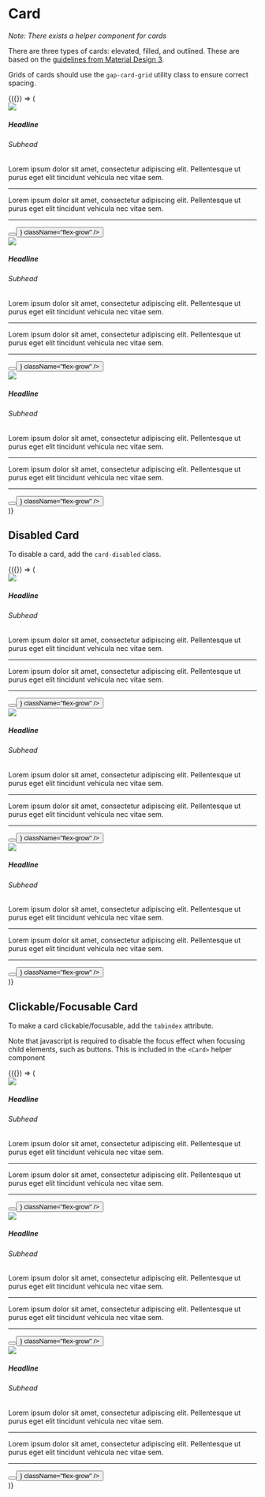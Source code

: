 
<Meta title="Styles/Components/Card" />

# Card

_Note: There exists a <LinkTo kind="components-card">helper component for cards</LinkTo>_

There are three types of cards: elevated, filled, and outlined.
These are based on the [guidelines from Material Design 3](https://m3.material.io/components/cards/overview).

Grids of cards should use the `gap-card-grid` utility class to ensure correct spacing.

<Canvas>
  <Story name="Card">
    {({}) => (
      <div className="grid grid-cols-3 gap-card-grid w-full">
        <article className="card card-elevated">
          <img
            className="w-full"
            src="https://placekitten.com/600/200"
          />
          <div className="prose card-content">
            <h5 className="mt-0">Headline</h5>
            <h6 className="mt-0">Subhead</h6>
            <p>
              Lorem ipsum dolor sit amet, consectetur adipiscing elit.
              Pellentesque ut purus eget elit tincidunt vehicula nec vitae sem.
            </p>
            <hr />
            <p>
              Lorem ipsum dolor sit amet, consectetur adipiscing elit.
              Pellentesque ut purus eget elit tincidunt vehicula nec vitae sem.
            </p>
          </div>
          <hr className="my-4" />
          <div className="flex gap-card-buttons card-content">
            <Button
              variant="outlined"
              text="Click me"
            />
            <Button
              variant="filled"
              text="Click me"
              icon={<Plus />}
              className="flex-grow"
            />
          </div>
        </article>
        <article className="card card-filled">
          <img
            className="w-full"
            src="https://placekitten.com/600/200"
          />
          <div className="prose card-content">
            <h5 className="mt-0">Headline</h5>
            <h6 className="mt-0">Subhead</h6>
            <p>
              Lorem ipsum dolor sit amet, consectetur adipiscing elit.
              Pellentesque ut purus eget elit tincidunt vehicula nec vitae sem.
            </p>
            <hr />
            <p>
              Lorem ipsum dolor sit amet, consectetur adipiscing elit.
              Pellentesque ut purus eget elit tincidunt vehicula nec vitae sem.
            </p>
          </div>
          <hr className="my-4" />
          <div className="flex gap-card-buttons card-content">
            <Button
              variant="outlined"
              text="Click me"
            />
            <Button
              variant="filled"
              text="Click me"
              icon={<Plus />}
              className="flex-grow"
            />
          </div>
        </article>
        <article className="card card-outlined">
          <img
            className="w-full"
            src="https://placekitten.com/600/200"
          />
          <div className="card-content prose">
            <h5 className="mt-0">Headline</h5>
            <h6 className="mt-0">Subhead</h6>
            <p>
              Lorem ipsum dolor sit amet, consectetur adipiscing elit.
              Pellentesque ut purus eget elit tincidunt vehicula nec vitae sem.
            </p>
            <hr />
            <p>
              Lorem ipsum dolor sit amet, consectetur adipiscing elit.
              Pellentesque ut purus eget elit tincidunt vehicula nec vitae sem.
            </p>
          </div>
          <hr className="my-4" />
          <div className="flex gap-card-buttons card-content">
            <Button
              variant="outlined"
              text="Click me"
            />
            <Button
              variant="filled"
              text="Click me"
              icon={<Plus />}
              className="flex-grow"
            />
          </div>
        </article>
      </div>
    )}
  </Story>
</Canvas>

## Disabled Card

To disable a card, add the `card-disabled` class.

<Canvas>
  <Story name="Disabled Card">
    {({}) => (
      <div className="grid grid-cols-3 gap-card-grid w-full">
        <article className="card card-elevated card-disabled">
          <img
            className="w-full"
            src="https://placekitten.com/600/200"
          />
          <div className="prose card-content">
            <h5 className="mt-0">Headline</h5>
            <h6 className="mt-0">Subhead</h6>
            <p>
              Lorem ipsum dolor sit amet, consectetur adipiscing elit.
              Pellentesque ut purus eget elit tincidunt vehicula nec vitae sem.
            </p>
            <hr />
            <p>
              Lorem ipsum dolor sit amet, consectetur adipiscing elit.
              Pellentesque ut purus eget elit tincidunt vehicula nec vitae sem.
            </p>
          </div>
          <hr className="my-4" />
          <div className="flex gap-card-buttons card-content">
            <Button
              variant="outlined"
              text="Click me"
            />
            <Button
              variant="filled"
              text="Click me"
              icon={<Plus />}
              className="flex-grow"
            />
          </div>
        </article>
        <article className="card card-filled card-disabled">
          <img
            className="w-full"
            src="https://placekitten.com/600/200"
          />
          <div className="prose card-content">
            <h5 className="mt-0">Headline</h5>
            <h6 className="mt-0">Subhead</h6>
            <p>
              Lorem ipsum dolor sit amet, consectetur adipiscing elit.
              Pellentesque ut purus eget elit tincidunt vehicula nec vitae sem.
            </p>
            <hr />
            <p>
              Lorem ipsum dolor sit amet, consectetur adipiscing elit.
              Pellentesque ut purus eget elit tincidunt vehicula nec vitae sem.
            </p>
          </div>
          <hr className="my-4" />
          <div className="flex gap-card-buttons card-content">
            <Button
              variant="outlined"
              text="Click me"
            />
            <Button
              variant="filled"
              text="Click me"
              icon={<Plus />}
              className="flex-grow"
            />
          </div>
        </article>
        <article className="card card-outlined card-disabled">
          <img
            className="w-full"
            src="https://placekitten.com/600/200"
          />
          <div className="card-content prose">
            <h5 className="mt-0">Headline</h5>
            <h6 className="mt-0">Subhead</h6>
            <p>
              Lorem ipsum dolor sit amet, consectetur adipiscing elit.
              Pellentesque ut purus eget elit tincidunt vehicula nec vitae sem.
            </p>
            <hr />
            <p>
              Lorem ipsum dolor sit amet, consectetur adipiscing elit.
              Pellentesque ut purus eget elit tincidunt vehicula nec vitae sem.
            </p>
          </div>
          <hr className="my-4" />
          <div className="flex gap-card-buttons card-content">
            <Button
              variant="outlined"
              text="Click me"
            />
            <Button
              variant="filled"
              text="Click me"
              icon={<Plus />}
              className="flex-grow"
            />
          </div>
        </article>
      </div>
    )}
  </Story>
</Canvas>

## Clickable/Focusable Card

To make a card clickable/focusable, add the `tabindex` attribute.

Note that javascript is required to disable the focus effect when focusing child
elements, such as buttons. This is included in
the <LinkTo kind="components-card">`<Card>` helper component</LinkTo>

<Canvas>
  <Story name="Clickable/Focusable Card">
    {({}) => (
      <div className="grid grid-cols-3 gap-card-grid w-full">
        <article
          className="card card-elevated"
          tabindex={0}
        >
          <img
            className="w-full"
            src="https://placekitten.com/600/200"
          />
          <div className="prose card-content">
            <h5 className="mt-0">Headline</h5>
            <h6 className="mt-0">Subhead</h6>
            <p>
              Lorem ipsum dolor sit amet, consectetur adipiscing elit.
              Pellentesque ut purus eget elit tincidunt vehicula nec vitae sem.
            </p>
            <hr />
            <p>
              Lorem ipsum dolor sit amet, consectetur adipiscing elit.
              Pellentesque ut purus eget elit tincidunt vehicula nec vitae sem.
            </p>
          </div>
          <hr className="my-4" />
          <div className="flex gap-card-buttons card-content">
            <Button
              variant="outlined"
              text="Click me"
            />
            <Button
              variant="filled"
              text="Click me"
              icon={<Plus />}
              className="flex-grow"
            />
          </div>
        </article>
        <article
          className="card card-filled"
          tabindex={0}
        >
          <img
            className="w-full"
            src="https://placekitten.com/600/200"
          />
          <div className="prose card-content">
            <h5 className="mt-0">Headline</h5>
            <h6 className="mt-0">Subhead</h6>
            <p>
              Lorem ipsum dolor sit amet, consectetur adipiscing elit.
              Pellentesque ut purus eget elit tincidunt vehicula nec vitae sem.
            </p>
            <hr />
            <p>
              Lorem ipsum dolor sit amet, consectetur adipiscing elit.
              Pellentesque ut purus eget elit tincidunt vehicula nec vitae sem.
            </p>
          </div>
          <hr className="my-4" />
          <div className="flex gap-card-buttons card-content">
            <Button
              variant="outlined"
              text="Click me"
            />
            <Button
              variant="filled"
              text="Click me"
              icon={<Plus />}
              className="flex-grow"
            />
          </div>
        </article>
        <article
          className="card card-outlined"
          tabindex={0}
        >
          <img
            className="w-full"
            src="https://placekitten.com/600/200"
          />
          <div className="card-content prose">
            <h5 className="mt-0">Headline</h5>
            <h6 className="mt-0">Subhead</h6>
            <p>
              Lorem ipsum dolor sit amet, consectetur adipiscing elit.
              Pellentesque ut purus eget elit tincidunt vehicula nec vitae sem.
            </p>
            <hr />
            <p>
              Lorem ipsum dolor sit amet, consectetur adipiscing elit.
              Pellentesque ut purus eget elit tincidunt vehicula nec vitae sem.
            </p>
          </div>
          <hr className="my-4" />
          <div className="flex gap-card-buttons card-content">
            <Button
              variant="outlined"
              text="Click me"
            />
            <Button
              variant="filled"
              text="Click me"
              icon={<Plus />}
              className="flex-grow"
            />
          </div>
        </article>
      </div>
    )}
  </Story>
</Canvas>
